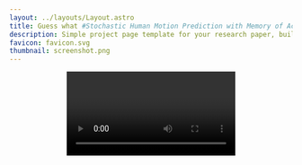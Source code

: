 ```yaml
---
layout: ../layouts/Layout.astro
title: Guess what #Stochastic Human Motion Prediction with Memory of Action Transition and Action Characteristic
description: Simple project page template for your research paper, built with Astro and Tailwind CSS
favicon: favicon.svg
thumbnail: screenshot.png
---
```






<Header
  title={frontmatter.title}
  authors={[
    {
      name: "AT",
      url: "https://github.com/hyqlat",
      institution: "xxxx",
      notes: ["*", "†"],
    },
    {
      name: "Author Two",
      institution: "Institution Two",
      notes: ["*"]/*, "†"],*/
    },
    {
      name: "Author Three",
      institution: "Institution Three",
      notes: ["†"],
    },
    {
      name: "Author Four",
      institution: "Institution Four",
    },
  ]}
  conference="Conference on Computer Vision and Pattern Recognition 2025"
  notes={[
    {
      symbol: "*",
      text: "author note one",
    },
    {
      symbol: "†",
      text: "author note two",
    },
  ]}
  links={[
    {
      name: "Paper",
      url: "",
      icon: "ri:file-pdf-2-line",
    },
    {
      name: "Code",
      url: "https://github.com/hyqlat/STABACB",
      icon: "ri:github-line",
    },
    {
      name: "arXiv",
      url: "",
      icon: "academicons:arxiv",
    },
    /*{
      name: "Bluesky",
      url: "",
      icon: "ri:bluesky-line"
    }*/
  ]}
  />

<Video source={outside} />

<HighlightedSection>

## Abstract

Welcome to hyatql's testing page.

</HighlightedSection>

## Figures

<Figure
    caption="what?"
  >
    <Image source={transformer} altText="Diagram of the transformer deep learning architecture." />
</Figure>

## Tables

| Model | Accuracy | F1 score | Training time (hours) |
| :--- | :---: | :---: | :---: |
| BERT-base | 0.89 | 0.87 | 4.5 |
| RoBERTa-large | 0.92 | 0.91 | 7.2 |
| DistilBERT | 0.86 | 0.84 | 2.1 |
| XLNet | 0.90 | 0.89 | 6.8 |

## BibTeX citation

```bibtex
@misc{roman2024academic,
  author = "{Roman Hauksson}",
  title = "Academic Project Page Template",
  year = "2024",
  howpublished = "\url{https://research-template.roman.technology}",
}
```